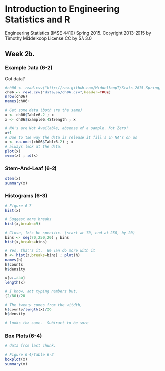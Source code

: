 # Introduction to Engineering Statistics and R 
Engineering Statistics (IMSE 4410) Spring 2015. 
Copyright 2013-2015 by Timothy Middelkoop License CC by SA 3.0

## Week 2b.

### Example Data (6-2)

Got data?
```r
#ch06 <- read.csv("http://raw.github.com/MiddelkoopT/Stats-2015-Spring/master/data/5e/ch06.csv",header=TRUE)
ch06 <- read.csv("data/5e/ch06.csv",header=TRUE)
nrow(ch06)
names(ch06)

# Get some data (both are the same)
x <- ch06$Table6.2 ; x
x <- ch06$Example6.4Strength ; x

# NA's are Not Available, absense of a sample. Not Zero!
x+1
# Due to the way the data is release it fill's in NA's on us.
x <- na.omit(ch06$Table6.2) ; x
# always look at the data.
plot(x)
mean(x) ; sd(x)
```

### Stem-And-Leaf (6-2)

```r
stem(x)
summary(x)
```

### Histograms (6-3)

```r
# Figure 6-7
hist(x)

# Suggest more breaks
hist(x,breaks=9)

# Close, lets be specific. (start at 70, end at 250, by 20)
bins <- seq(70,250,20) ; bins
hist(x,breaks=bins)

# Yes, that's it.  We can do more with it
h <- hist(x,breaks=bins) ; plot(h)
names(h)
h$counts
h$density

x[x>=230]
length(x)

# I know, not typing numbers but.
(2/80)/20

# The twenty comes from the witdth, 
h$counts/length(x)/20
h$density

# looks the same.  Subtract to be sure


```


### Box Plots (6-4)
```r
# data from last chunk.

# Figure 6-4/Table 6-2
boxplot(x)
summary(x)
```

